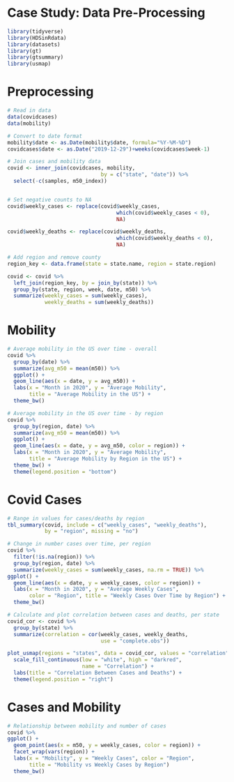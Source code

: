 # Case Study: Data Pre-Processing {#sec-cs-preprocessing}

```r
library(tidyverse)
library(HDSinRdata)
library(datasets)
library(gt)
library(gtsummary)
library(usmap)

```
# Preprocessing
```r
# Read in data
data(covidcases)
data(mobility)

# Convert to date format
mobility$date <- as.Date(mobility$date, formula="%Y-%M-%D")
covidcases$date <- as.Date("2019-12-29")+weeks(covidcases$week-1)

# Join cases and mobility data
covid <- inner_join(covidcases, mobility, 
                              by = c("state", "date")) %>%
  select(-c(samples, m50_index))


# Set negative counts to NA
covid$weekly_cases <- replace(covid$weekly_cases, 
                                   which(covid$weekly_cases < 0),
                                   NA)

covid$weekly_deaths <- replace(covid$weekly_deaths, 
                                   which(covid$weekly_deaths < 0),
                                   NA)

```

```r
# Add region and remove county
region_key <- data.frame(state = state.name, region = state.region)

covid <- covid %>%
  left_join(region_key, by = join_by(state)) %>%
  group_by(state, region, week, date, m50) %>%
  summarize(weekly_cases = sum(weekly_cases),
            weekly_deaths = sum(weekly_deaths))

```

# Mobility

```r
# Average mobility in the US over time - overall 
covid %>%
  group_by(date) %>%
  summarize(avg_m50 = mean(m50)) %>%
  ggplot() + 
  geom_line(aes(x = date, y = avg_m50)) +
  labs(x = "Month in 2020", y = "Average Mobility", 
       title = "Average Mobility in the US") + 
  theme_bw()

# Average mobility in the US over time - by region
covid %>%
  group_by(region, date) %>%
  summarize(avg_m50 = mean(m50)) %>%
  ggplot() + 
  geom_line(aes(x = date, y = avg_m50, color = region)) +
  labs(x = "Month in 2020", y = "Average Mobility", 
       title = "Average Mobility by Region in the US") + 
  theme_bw() +
  theme(legend.position = "bottom") 

```
# Covid Cases

```r
# Range in values for cases/deaths by region
tbl_summary(covid, include = c("weekly_cases", "weekly_deaths"),
            by = "region", missing = "no")
```

```r
# Change in number cases over time, per region
covid %>%
  filter(!is.na(region)) %>% 
  group_by(region, date) %>%
  summarize(weekly_cases = sum(weekly_cases, na.rm = TRUE)) %>%
ggplot() +
  geom_line(aes(x = date, y = weekly_cases, color = region)) + 
  labs(x = "Month in 2020", y = "Average Weekly Cases", 
       color = "Region", title = "Weekly Cases Over Time by Region") +
  theme_bw()

```

```r
# Calculate and plot correlation between cases and deaths, per state
covid_cor <- covid %>%
  group_by(state) %>%
  summarize(correlation = cor(weekly_cases, weekly_deaths,
                              use = "complete.obs"))

plot_usmap(regions = "states", data = covid_cor, values = "correlation") +
  scale_fill_continuous(low = "white", high = "darkred",
                        name = "Correlation") + 
  labs(title = "Correlation Between Cases and Deaths") +
  theme(legend.position = "right")

```
# Cases and Mobility

```r
# Relationship between mobility and number of cases
covid %>%
ggplot() + 
  geom_point(aes(x = m50, y = weekly_cases, color = region)) + 
  facet_wrap(vars(region)) +
  labs(x = "Mobility", y = "Weekly Cases", color = "Region", 
       title = "Mobility vs Weekly Cases by Region")
  theme_bw()

```

